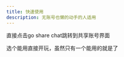 ---
title: 快速使用
description: 无账号也懒的动手的人适用
---
直接点击go share chat跳转到共享账号界面

选个能用直接开玩，虽然只有一个能用的就是了